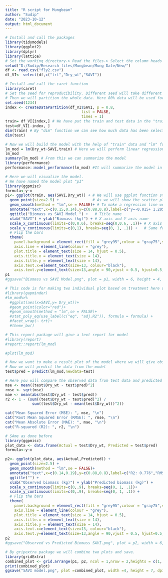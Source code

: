 ---
title: "R script for Mungbean"
author: "Sudip"
date: "2023-10-12"
output: html_document
---

```{r setup, include=FALSE}
# Install and call the packages
library(tidymodels)
library(ggplot2)
library(dplyr)
library(lattice)
# Set the working directory-> Read the files-> Select the column heads you want to work with
setwd("D:/Sudip/Research files/Mungbean/Mung Date/New/")
df <- read.csv("fly2.csv")
df_VI<- select(df,c("trt","Dry_wt","SAVI"))
```

```{r}
# Install and call the caret function
library(caret)
# Set the seed for reproducibility. Different seed will take different train and test data and so will change the model. You have to explore which seed will work better.
# Then we will partition the whole data. Here 80% data will be used for training and 20% data will be used for testing or validation
set.seed(1234)
index <- createDataPartition(df_VI$SAVI, p = 0.8, 
                                  list = FALSE, 
                                  times = 1)
train= df_VI[index,] # We have put the train and test data in the "train" & "test" variables
test=df_VI[-index, ]
dim(train) # By "dim" function we can see how much data has been selected for training and testing 
dim(test)
```
```{r}
# Now we will build the model with the help of "train" data and "lm" function
lm_mod = lm(Dry_wt~SAVI,train) # Here we will perform linear regression with Dry_wt and SAVI & data is train data.
lm_mod
summary(lm_mod) # From this we can summarize the model
library(performance)
performance::model_performance(lm_mod) #It will summarize the model in tabular way more precisely
```

```{r}
# Here we will visualize the model.
# We have named the model plot "p1"
library(ggpmisc)
formula<-y~x
p1<- ggplot(train, aes(SAVI,Dry_wt)) + # We will use ggplot function structure "train=data" then aes(x axis data,y axis data)
  geom_point(size=2.5) +               # As we will show the scatter plot then point is placed and point size is increased
  geom_smooth(method = "lm",se = FALSE)+ # To make a regression line we used geom_smooth. We could have also use "geom_line"
  annotate("text",x=c(0.15,0.14),y=c(0.88,0.8),label=c("y=-0.015+ 1.205x","R2 (adj.): 0.739"),size=5)+ # Here annotate function will                                                input text on the plot -> we need to adjust the position x,y -> manually input the equation                                              and r2 value here. It can also be done using with other package automatically.
  ggtitle("Biomass vs SAVI Model ") +   # Title name
  xlab("SAVI") + ylab("Biomass (kg)") + # X axis and Y axis name
  scale_x_continuous(limits=c(0,0.6), breaks=seq(0,0.6, .1))+ # X axis limit= where will the point starts; breaks=(start,interval,end)
  scale_y_continuous(limits=c(0,1), breaks=seq(0, 1, .1)) +   # Same for Y axis
  # Flip the bars
  theme(
    panel.background = element_rect(fill = "grey95",colour = "gray75",size = 0.5, linetype = "solid"),
    axis.line = element_line(colour = "grey"),
    plot.title = element_text(size = 14, hjust = 0.5),
    axis.title.x = element_text(size = 14),
    axis.title.y = element_text(size = 14),
    axis.text.x=element_text(size=13, colour="black"),
    axis.text.y=element_text(size=13,angle = 90,vjust = 0.5, hjust=0.5, colour='black'))
p1
#ggsave("Biomass vs SAVI Model.png", plot = p1, width = 6, height = 4, dpi = 300) #If we want to save the plot then I will need this line
```


```{r}
# This code is for making two individual plot based on treatment here using facet_wrap function. Grouping is possible here 
#library(gapminder)
#lm_mod%>%
  #ggplot(aes(x=SAVI,y= Dry_wt))+
  #geom_point(color="red")+
  #geom_smooth(method = "lm",se = FALSE)+
  #stat_poly_eq(use_label(c("eq", "adj.R2")), formula = formula) +
  #facet_wrap(~ trt)+
  #theme_bw()
```

```{r}
# This report package will give a text report for model
#library(report)
#report::report(lm_mod)
```

```{r}
#plot(lm_mod)
```

```{r}
# Now we want to make a result plot of the model where we will give observed vs predicted plot & see the R2,RMSE,MAE values.
# Now we will predict the data from the model
test$pred = predict(lm_mod,newdata=test)

```

```{r}
# Here you will compare the observed data from test data and predicted data and extract the parameters
mse <- mean((test$Dry_wt - test$pred)^2)
rmse <- sqrt(mse)
mae <- mean(abs(test$Dry_wt - test$pred))
r2 <- 1 - (sum((test$Dry_wt - test$pred)^2) / 
            sum((test$Dry_wt - mean(test$Dry_wt))^2))

cat("Mean Squared Error (MSE): ", mse, "\n")
cat("Root Mean Squared Error (RMSE): ", rmse, "\n")
cat("Mean Absolute Error (MAE): ", mae, "\n")
cat("R-squared (R2): ", r2, "\n")
```


```{r}
# SAme as done before
library(ggpmisc)
plot_data <- data.frame(Actual = test$Dry_wt, Predicted = test$pred)
formula<-y~x

p2<- ggplot(plot_data, aes(Actual,Predicted)) +
  geom_point(size=2.5) +
  geom_smooth(method = "lm",se = FALSE)+
  annotate("text",x=c(0.14,0.19),y=c(0.88,0.8),label=c("R2: 0.776","RMSE: 0.082"),size=5)+
  ggtitle("") +
  xlab("Observed biomass (kg)") + ylab("Predicted biomass (kg)") +
  scale_x_continuous(limits=c(0,.9), breaks=seq(0, 1, .1))+ 
  scale_y_continuous(limits=c(0,.9), breaks=seq(0, 1, .1)) +
  # Flip the bars
  theme(
    panel.background = element_rect(fill = "grey95",colour = "gray75",size = 0.5, linetype = "solid"),
    axis.line = element_line(colour = "grey"),
    plot.title = element_text(size = 14, hjust = 0.5),
    axis.title.x = element_text(size = 14),
    axis.title.y = element_text(size = 14),
    axis.text.x=element_text(size=13, colour="black"),
    axis.text.y=element_text(size=13,angle = 90,vjust = 0.5, hjust=0.5, colour='black'))
p2
#ggsave("Observed vs Predicted Biomass SAVI.png", plot = p2, width = 6, height = 4, dpi = 300)
```




```{r}
# By gripextra package we will combine two plots and save.
library(gridExtra)
combined_plot <- grid.arrange(p1, p2, ncol = 1,nrow = 2,heights = c(1, 1))# Here by "ncol" and "nrow" we can determine the arrangement of the                                                                         plot
print(combined_plot)
ggsave("SAVI model.png", plot =combined_plot, width =4, height = 7, dpi = 300)
```


